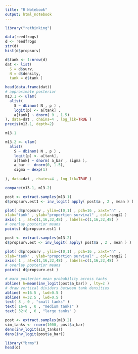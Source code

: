 ```yaml
---
title: "R Notebook"
output: html_notebook
---
```


```r
library("rethinking")

data(reedfrogs)
d <- reedfrogs
str(d)
hist(d$propsurv)
```



```r
d$tank <- 1:nrow(d)
dat <- list(
  S = d$surv,
  N = d$density,
  tank = d$tank )

head(data.frame(dat))
# approximate posterior
m13.1 <- ulam(
  alist(
    S ~ dbinom( N , p ) ,
    logit(p) <- a[tank] ,
    a[tank] ~ dnorm( 0 , 1.5)
), data=dat , chains=4 , log_lik=TRUE )
precis(m13.1, depth=2)

m13.1
```

```r
m13.2 <- ulam(
  alist(
    S ~ dbinom( N , p ) ,
    logit(p) <- a[tank],
    a[tank] ~ dnorm( a_bar , sigma ),
    a_bar ~  dnorm(0, 1.5),
    sigma ~ dexp(1)
    
), data=dat , chains=4 , log_lik=TRUE )

```
```r
compare(m13.1, m13.2)
```


```r
post <- extract.samples(m13.1)
d$propsurv.est1 <- inv_logit( apply( post$a , 2 , mean ) )

plot( d$propsurv , ylim=c(0,1) , pch=16 , xaxt="n" ,
xlab="tank" , ylab="proportion survival" , col=rangi2 )
axis( 1 , at=c(1,16,32,48) , labels=c(1,16,32,48) )
# overlay posterior means
points( d$propsurv.est1 )
```

```r
post <- extract.samples(m13.2)
d$propsurv.est <- inv_logit( apply( post$a , 2 , mean ) )

plot( d$propsurv , ylim=c(0,1) , pch=16 , xaxt="n" ,
xlab="tank" , ylab="proportion survival" , col=rangi2 )
axis( 1 , at=c(1,16,32,48) , labels=c(1,16,32,48) )
# overlay posterior means
points( d$propsurv.est )

# mark posterior mean probability across tanks
abline( h=mean(inv_logit(post$a_bar)) , lty=2 )
# draw vertical dividers between tank densities
abline( v=16.5 , lwd=0.5 )
abline( v=32.5 , lwd=0.5 )
text( 8 , 0 , "small tanks" )
text( 16+8 , 0 , "medium tanks" )
text( 32+8 , 0 , "large tanks" )
```

```r
post <- extract.samples(m13.2)
sim_tanks <- rnorm(1000, post$a_bar)
dens(inv_logit(sim_tanks))
dens(inv_logit(post$a_bar))

```





```r
library("brms")
head(d)

```


